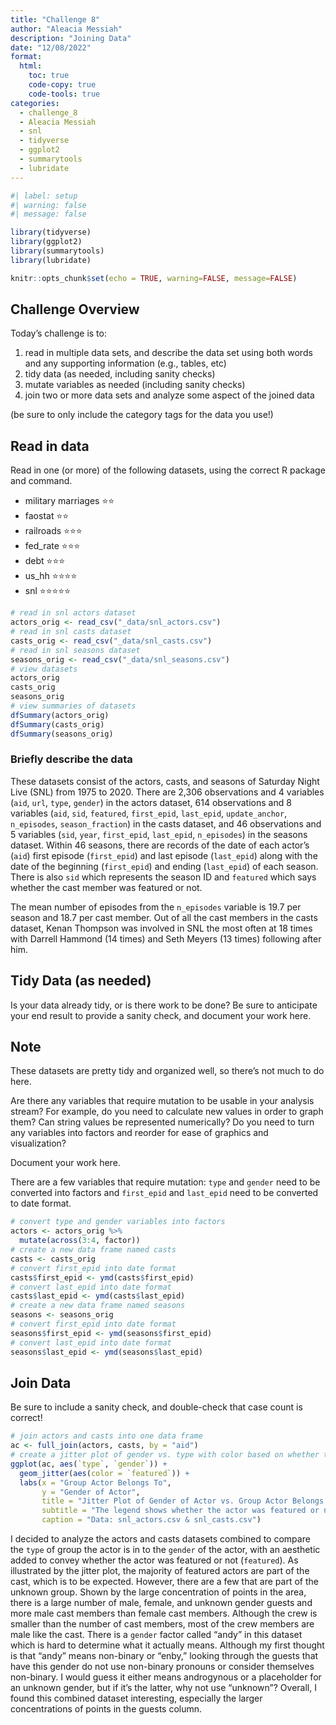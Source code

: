 ```yaml
---
title: "Challenge 8"
author: "Aleacia Messiah"
description: "Joining Data"
date: "12/08/2022"
format:
  html:
    toc: true
    code-copy: true
    code-tools: true
categories:
  - challenge_8
  - Aleacia Messiah
  - snl
  - tidyverse
  - ggplot2
  - summarytools
  - lubridate
---
```


```r
#| label: setup
#| warning: false
#| message: false

library(tidyverse)
library(ggplot2)
library(summarytools)
library(lubridate)

knitr::opts_chunk$set(echo = TRUE, warning=FALSE, message=FALSE)
```

## Challenge Overview

Today's challenge is to:

1)  read in multiple data sets, and describe the data set using both words and any supporting information (e.g., tables, etc)
2)  tidy data (as needed, including sanity checks)
3)  mutate variables as needed (including sanity checks)
4)  join two or more data sets and analyze some aspect of the joined data

(be sure to only include the category tags for the data you use!)

## Read in data

Read in one (or more) of the following datasets, using the correct R package and command.

-   military marriages ⭐⭐
-   faostat ⭐⭐
-   railroads ⭐⭐⭐
-   fed_rate ⭐⭐⭐
-   debt ⭐⭐⭐
-   us_hh ⭐⭐⭐⭐
-   snl ⭐⭐⭐⭐⭐

```r
# read in snl actors dataset
actors_orig <- read_csv("_data/snl_actors.csv")
# read in snl casts dataset
casts_orig <- read_csv("_data/snl_casts.csv")
# read in snl seasons dataset
seasons_orig <- read_csv("_data/snl_seasons.csv")
# view datasets
actors_orig
casts_orig
seasons_orig
# view summaries of datasets
dfSummary(actors_orig)
dfSummary(casts_orig)
dfSummary(seasons_orig)
```

### Briefly describe the data

These datasets consist of the actors, casts, and seasons of Saturday Night Live (SNL) from 1975 to 2020. There are 2,306 observations and 4 variables (`aid`, `url`, `type`, `gender`) in the actors dataset, 614 observations and 8 variables (`aid`, `sid`, `featured`, `first_epid`, `last_epid`, `update_anchor`, `n_episodes`, `season_fraction`) in the casts dataset, and 46 observations and 5 variables (`sid`, `year`, `first_epid`, `last_epid`, `n_episodes`) in the seasons dataset. Within 46 seasons, there are records of the date of each actor's (`aid`) first episode (`first_epid`) and last episode (`last_epid`) along with the date of the beginning (`first_epid`) and ending (`last_epid`) of each season. There is also `sid` which represents the season ID and `featured` which says whether the cast member was featured or not.

The mean number of episodes from the `n_episodes` variable is 19.7 per season and 18.7 per cast member. Out of all the cast members in the casts dataset, Kenan Thompson was involved in SNL the most often at 18 times with Darrell Hammond (14 times) and Seth Meyers (13 times) following after him.

## Tidy Data (as needed)

Is your data already tidy, or is there work to be done? Be sure to anticipate your end result to provide a sanity check, and document your work here.

::: callout-note
## Note

These datasets are pretty tidy and organized well, so there's not much to do here.
:::

Are there any variables that require mutation to be usable in your analysis stream? For example, do you need to calculate new values in order to graph them? Can string values be represented numerically? Do you need to turn any variables into factors and reorder for ease of graphics and visualization?

Document your work here.

There are a few variables that require mutation: `type` and `gender` need to be converted into factors and `first_epid` and `last_epid` need to be converted to date format.

```r
# convert type and gender variables into factors
actors <- actors_orig %>% 
  mutate(across(3:4, factor))
# create a new data frame named casts
casts <- casts_orig
# convert first_epid into date format
casts$first_epid <- ymd(casts$first_epid)
# convert last_epid into date format
casts$last_epid <- ymd(casts$last_epid)
# create a new data frame named seasons
seasons <- seasons_orig
# convert first_epid into date format
seasons$first_epid <- ymd(seasons$first_epid)
# convert last_epid into date format
seasons$last_epid <- ymd(seasons$last_epid)
```

## Join Data

Be sure to include a sanity check, and double-check that case count is correct!

```r
# join actors and casts into one data frame
ac <- full_join(actors, casts, by = "aid")
# create a jitter plot of gender vs. type with color based on whether the actor was featured or not
ggplot(ac, aes(`type`, `gender`)) +
  geom_jitter(aes(color = `featured`)) +
  labs(x = "Group Actor Belongs To",
       y = "Gender of Actor",
       title = "Jitter Plot of Gender of Actor vs. Group Actor Belongs To",
       subtitle = "The legend shows whether the actor was featured or not",
       caption = "Data: snl_actors.csv & snl_casts.csv")
```

I decided to analyze the actors and casts datasets combined to compare the `type` of group the actor is in to the `gender` of the actor, with an aesthetic added to convey whether the actor was featured or not (`featured`). As illustrated by the jitter plot, the majority of featured actors are part of the cast, which is to be expected. However, there are a few that are part of the unknown group. Shown by the large concentration of points in the area, there is a large number of male, female, and unknown gender guests and more male cast members than female cast members. Although the crew is smaller than the number of cast members, most of the crew members are male like the cast. There is a `gender` factor called "andy" in this dataset which is hard to determine what it actually means. Although my first thought is that "andy" means non-binary or "enby," looking through the guests that have this gender do not use non-binary pronouns or consider themselves non-binary. I would guess it either means androgynous or a placeholder for an unknown gender, but if it's the latter, why not use "unknown"? Overall, I found this combined dataset interesting, especially the larger concentrations of points in the guests column.   